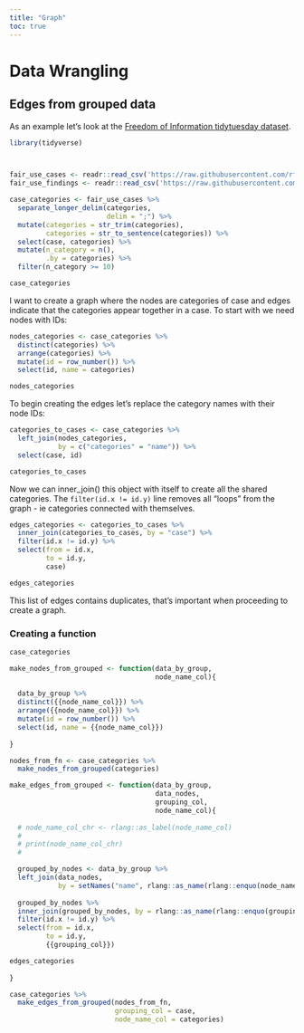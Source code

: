 ```yaml
---
title: "Graph"
toc: true
---
```


# Data Wrangling

## Edges from grouped data

As an example let's look at the [Freedom of Information tidytuesday dataset](https://github.com/rfordatascience/tidytuesday/blob/master/data/2023/2023-08-29/readme.md).

```r
library(tidyverse)



fair_use_cases <- readr::read_csv('https://raw.githubusercontent.com/rfordatascience/tidytuesday/master/data/2023/2023-08-29/fair_use_cases.csv')
fair_use_findings <- readr::read_csv('https://raw.githubusercontent.com/rfordatascience/tidytuesday/master/data/2023/2023-08-29/fair_use_findings.csv')

case_categories <- fair_use_cases %>% 
  separate_longer_delim(categories,
                        delim = ";") %>% 
  mutate(categories = str_trim(categories),
         categories = str_to_sentence(categories)) %>% 
  select(case, categories) %>% 
  mutate(n_category = n(),
         .by = categories) %>% 
  filter(n_category >= 10)

case_categories
```

I want to create a graph where the nodes are categories of case and edges indicate that the categories appear together in a case. To start with we need nodes with IDs:

```r
nodes_categories <- case_categories %>% 
  distinct(categories) %>% 
  arrange(categories) %>% 
  mutate(id = row_number()) %>% 
  select(id, name = categories)

nodes_categories
```

To begin creating the edges let's replace the category names with their node IDs:

```r
categories_to_cases <- case_categories %>% 
  left_join(nodes_categories,
            by = c("categories" = "name")) %>% 
  select(case, id)

categories_to_cases
```

Now we can inner_join() this object with itself to create all the shared categories. The `filter(id.x != id.y)` line removes all "loops" from the graph - ie categories connected with themselves.

```r
edges_categories <- categories_to_cases %>% 
  inner_join(categories_to_cases, by = "case") %>%
  filter(id.x != id.y) %>% 
  select(from = id.x,
         to = id.y,
         case)

edges_categories
```

This list of edges contains duplicates, that's important when proceeding to create a graph.

### Creating a function

```r
case_categories

make_nodes_from_grouped <- function(data_by_group,
                                    node_name_col){
  
  data_by_group %>% 
  distinct({{node_name_col}}) %>% 
  arrange({{node_name_col}}) %>% 
  mutate(id = row_number()) %>% 
  select(id, name = {{node_name_col}})
  
}

nodes_from_fn <- case_categories %>% 
  make_nodes_from_grouped(categories)

```

```r
make_edges_from_grouped <- function(data_by_group,
                                    data_nodes,
                                    grouping_col,
                                    node_name_col){
  
  # node_name_col_chr <- rlang::as_label(node_name_col)
  # 
  # print(node_name_col_chr)
  # 

  grouped_by_nodes <- data_by_group %>%
  left_join(data_nodes,
            by = setNames("name", rlang::as_name(rlang::enquo(node_name_col)))) 
  
  grouped_by_nodes %>% 
  inner_join(grouped_by_nodes, by = rlang::as_name(rlang::enquo(grouping_col))) %>%
  filter(id.x != id.y) %>% 
  select(from = id.x,
         to = id.y,
         {{grouping_col}})

edges_categories
  
}

case_categories %>% 
  make_edges_from_grouped(nodes_from_fn,
                          grouping_col = case,
                          node_name_col = categories)

```















